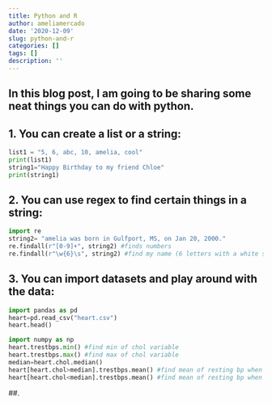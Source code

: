 ```yaml
---
title: Python and R
author: ameliamercado
date: '2020-12-09'
slug: python-and-r
categories: []
tags: []
description: ''
---
```

 
## In this blog post, I am going to be sharing some neat things you can do with python. 
## 1. You can create a list or a string: 
```python
list1 = "5, 6, abc, 10, amelia, cool" 
print(list1)
string1="Happy Birthday to my friend Chloe"
print(string1)
```

## 2. You can use regex to find certain things in a string: 
```python
import re
string2= "amelia was born in Gulfport, MS, on Jan 20, 2000."
re.findall(r"[0-9]+", string2) #finds numbers 
re.findall(r"\w{6}\s", string2) #find my name (6 letters with a white space) 
```

## 3. You can import datasets and play around with the data: 
```python
import pandas as pd 
heart=pd.read_csv("heart.csv")
heart.head() 

import numpy as np
heart.trestbps.min() #find min of chol variable 
heart.trestbps.max() #find max of chol variable  
median=heart.chol.median() 
heart[heart.chol>median].trestbps.mean() #find mean of resting bp when cholesterol is above the median 
heart[heart.chol<median].trestbps.mean() #find mean of resting bp when cholesterol is below the median 
```
##. 
```r




```